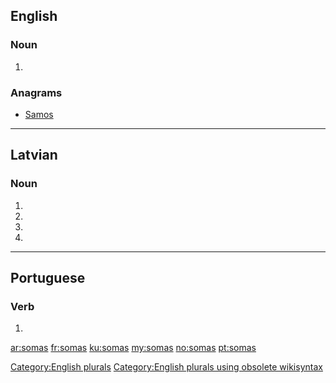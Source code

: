{{also|somās}}
==English==

===Noun===
{{head|en}}

# {{plural of|soma}}

===Anagrams===
* [[Samos#English|Samos]]

[[Category:English plurals]][[Category:English plurals using obsolete wikisyntax]]

----

==Latvian==

===Noun===
{{head|lv|noun form|g=f}}

# {{lv-inflection of|soma|gen|s}}
# {{lv-inflection of|soma|nom|p}}
# {{lv-inflection of|soma|voc|p}}
# {{lv-inflection of|soma|acc|p}}

----

==Portuguese==

===Verb===
{{pt-verb-form|somar}}

# {{pt-verb form of|somar|ar|indicative|present|singular|second}}

[[ar:somas]]
[[fr:somas]]
[[ku:somas]]
[[my:somas]]
[[no:somas]]
[[pt:somas]]